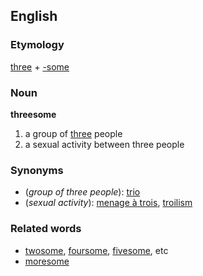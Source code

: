 ==English==
===Etymology===
[[three]] + [[-some]]
===Noun===
'''threesome'''
#a group of [[three]] people
#a sexual activity between three people
===Synonyms===
*(''group of three people''): [[trio]]
*(''sexual activity''): [[menage à trois]], [[troilism]]

===Related words===
*[[twosome]], [[foursome]], [[fivesome]], etc
*[[moresome]]